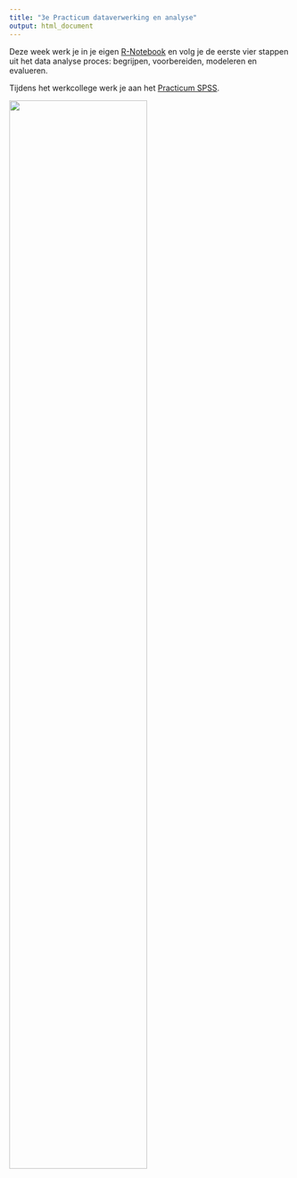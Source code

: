 ```yaml
---
title: "3e Practicum dataverwerking en analyse"
output: html_document
---
```


Deze week werk je in je eigen <a href="https://rstudio.cloud/spaces/5344/join?access_code=W0HZjf0cguMPVM5LODaL%2FqHEW8mSGFUk%2BEqMH5aH" target="_blank">R-Notebook</a> en volg je de eerste vier stappen uit het data analyse proces: begrijpen, voorbereiden, modeleren en evalueren.

Tijdens het werkcollege werk je aan het <a href="https://docs.google.com/document/d/1cu_KUTD-s2wMANCeE0U2FaRoIkWVLjisT9dlWdSAB2k/copy">Practicum SPSS</a>.


<img src="https://upload.wikimedia.org/wikipedia/commons/thumb/b/b9/CRISP-DM_Process_Diagram.png/1200px-CRISP-DM_Process_Diagram.png" width=70%>